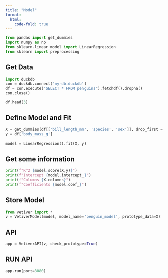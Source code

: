 ```yaml
---
title: "Model"
format:
  html:
    code-fold: true
---
```



```python
from pandas import get_dummies
import numpy as np
from sklearn.linear_model import LinearRegression
from sklearn import preprocessing
```

## Get Data


```python
import duckdb
con = duckdb.connect('my-db.duckdb')
df = con.execute("SELECT * FROM penguins").fetchdf().dropna()
con.close()

df.head(3)
```

## Define Model and Fit


```python
X = get_dummies(df[['bill_length_mm', 'species', 'sex']], drop_first = True)
y = df['body_mass_g']

model = LinearRegression().fit(X, y)
```

## Get some information


```python
print(f"R^2 {model.score(X,y)}")
print(f"Intercept {model.intercept_}")
print(f"Columns {X.columns}")
print(f"Coefficients {model.coef_}")
```


## Store Model
```python
from vetiver import *
v = VetiverModel(model, model_name='penguin_model', prototype_data=X)
```


## API
```python
app = VetiverAPI(v, check_prototype=True)

```

## RUN API
```python
app.run(port=8080)
```
